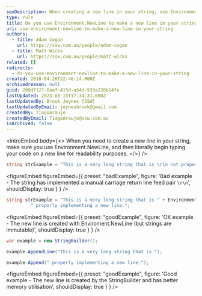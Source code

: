 ```yaml
---
seoDescription: When creating a new line in your string, use Environment.NewLine to improve readability and memory utilization.
type: rule
title: Do you use Environment.NewLine to make a new line in your string?
uri: use-environment-newline-to-make-a-new-line-in-your-string
authors:
  - title: Adam Cogan
    url: https://ssw.com.au/people/adam-cogan
  - title: Matt Wicks
    url: https://ssw.com.au/people/matt-wicks
related: []
redirects:
  - do-you-use-environment-newline-to-make-a-new-line-in-your-string
created: 2018-04-26T22:46:14.000Z
archivedreason: null
guid: 200df127-6aaf-415d-a54d-933a228b14fe
lastUpdated: 2023-08-15T17:34:31.000Z
lastUpdatedBy: Brook Jeynes [SSW]
lastUpdatedByEmail: jeynesbrook@gmail.com
createdBy: TiagoAraujo
createdByEmail: TiagoAraujo@ssw.com.au
isArchived: false
---
```


<introEmbed
  body={<>
When you need to create a new line in your string, make sure you use Environment.NewLine, and then literally begin typing your code on a new line for readability purposes.
  </>}
/>
```csharp
string strExample = "This is a very long string that is \r\n not properly implementing a new line.";
```

<figureEmbed figureEmbed={{
  preset: "badExample",
  figure: 'Bad example - The string has implemented a manual carriage return line feed pair `\r\n`',
  shouldDisplay: true
} } />


```csharp
string strExample = "This is a very long string that is " + Environment.NewLine +
		 " properly implementing a new line.";
```

<figureEmbed figureEmbed={{
  preset: "goodExample",
  figure: 'OK example - The new line is created with Enviroment.NewLine (but strings are immutable)',
  shouldDisplay: true
} } />


```csharp
var example = new StringBuilder();

example.AppendLine("This is a very long string that is ");

example.Append(" properly implementing a new line.");
```

<figureEmbed figureEmbed={{
  preset: "goodExample",
  figure: 'Good example - The new line is created by the StringBuilder and has better memory utilisation',
  shouldDisplay: true
} } />
